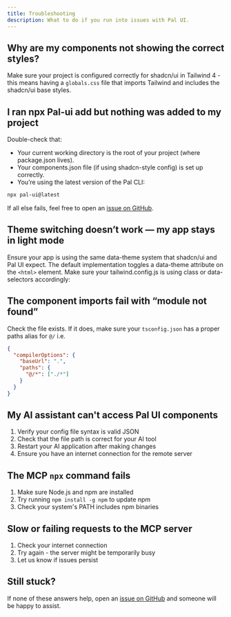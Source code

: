 ```yaml
---
title: Troubleshooting
description: What to do if you run into issues with Pal UI.
---
```


## Why are my components not showing the correct styles?

Make sure your project is configured correctly for shadcn/ui in Tailwind 4 - this means having a `globals.css` file that imports Tailwind and includes the shadcn/ui base styles.

## I ran npx Pal-ui add but nothing was added to my project

Double-check that:

- Your current working directory is the root of your project (where package.json lives).
- Your components.json file (if using shadcn-style config) is set up correctly.
- You’re using the latest version of the Pal CLI:

```bash
npx pal-ui@latest
```

If all else fails, feel free to open an [issue on GitHub](https://github.com/beamitpal/pal-ui/issues).

## Theme switching doesn’t work — my app stays in light mode

Ensure your app is using the same data-theme system that shadcn/ui and Pal UI expect. The default implementation toggles a data-theme attribute on the `<html>` element. Make sure your tailwind.config.js is using class or data- selectors accordingly:

## The component imports fail with “module not found”

Check the file exists. If it does, make sure your `tsconfig.json` has a proper paths alias for `@/` i.e.

```json
{
  "compilerOptions": {
    "baseUrl": ".",
    "paths": {
      "@/*": ["./*"]
    }
  }
}
```

## My AI assistant can't access Pal UI components

1. Verify your config file syntax is valid JSON
2. Check that the file path is correct for your AI tool
3. Restart your AI application after making changes
4. Ensure you have an internet connection for the remote server

## The MCP `npx` command fails

1. Make sure Node.js and npm are installed
2. Try running `npm install -g npm` to update npm
3. Check your system's PATH includes npm binaries

## Slow or failing requests to the MCP server

1. Check your internet connection
2. Try again - the server might be temporarily busy
3. Let us know if issues persist

## Still stuck?

If none of these answers help, open an [issue on GitHub](https://github.com/beamitpal/pal-ui/issues) and someone will be happy to assist.
